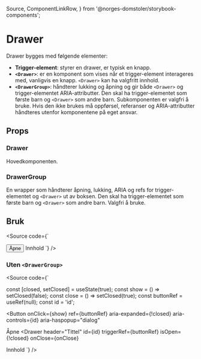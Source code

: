   Source,
  ComponentLinkRow,
} from '@norges-domstoler/storybook-components';

<Meta of={DrawerStories} />

# Drawer

<ComponentLinkRow
  docsHref="https://design.domstol.no/987b33f71/p/79af30-drawer/b/15dc45"
  figmaHref="https://www.figma.com/file/ewqSDmkgqDQ5PyOsRp4V5b/?node-id=5023%3A128351"
  githubHref="https://github.com/domstolene/designsystem/tree/main/packages/components/src/components/Drawer"
  withBottomSpacing
/>

Drawer bygges med følgende elementer:

- **Trigger-element**: styrer en drawer, er typisk en knapp.
- **`<Drawer>`**: er en komponent som vises når et trigger-element interageres med, vanligvis en knapp. `<Drawer>` kan ha valgfritt innhold.
- **`<DrawerGroup>`**: håndterer lukking og åpning og gir både `<Drawer>` og trigger-elementet ARIA-attributter. Den skal ha trigger-elementet som første barn og `<Drawer>` som andre barn. Subkomponenten er valgfri å bruke. Hvis den ikke brukes må oppførsel, referanser og ARIA-attributter håndteres utenfor komponentene på eget ansvar.

## Props

### Drawer

Hovedkomponenten.

<Canvas of={DrawerStories.Default} sourceState="shown" />
<Controls of={DrawerStories.Default} />

### DrawerGroup

En wrapper som håndterer åpning, lukking, ARIA og refs for trigger-elementet og `<Drawer>` ut av boksen. Den skal ha trigger-elementet som første barn og `<Drawer>` som andre barn. Valgfri å bruke.

<ArgTypes of={DrawerGroup} />

## Bruk

<Source
  code={`

<DrawerGroup>
  <Button>Åpne</Button>
  <Drawer header="Tittel">Innhold</Drawer>
</DrawerGroup>
`} />

### Uten `<DrawerGroup>`

<Source
  code={`

const [closed, setClosed] = useState(true);
const show = () => setClosed(false);
const close = () => setClosed(true);
const buttonRef = useRef(null);
const id = 'id';

<Button
  onClick={show}
  ref={buttonRef}
  aria-expanded={!closed}
  aria-controls={id}
  aria-haspopup="dialog"
>
  Åpne
</Button>
<Drawer
  header="Tittel"
  id={id}
  triggerRef={buttonRef}
  isOpen={!closed}
  onClose={onClose}
>
  Innhold
</Drawer>
`} />
